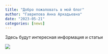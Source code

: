 ```yaml
---
title: "Добро пожаловать в мой блог"
author: "Гаврилова Анна Аркадьевна"
date: "2023-05-21"
categories: [news]
---
```


Здесь будут интересная информация и статьи

![](thumbnail.jpg)
